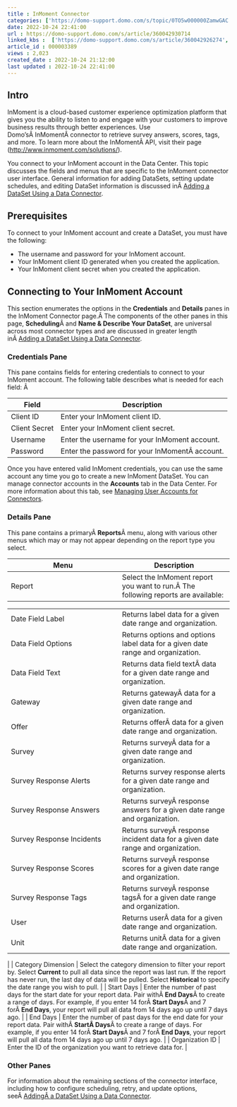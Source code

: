 ```yaml
---
title : InMoment Connector
categories: ['https://domo-support.domo.com/s/topic/0TO5w000000ZamwGAC']
date: 2022-10-24 22:41:00
url : https://domo-support.domo.com/s/article/360042930714
linked_kbs :  ['https://domo-support.domo.com/s/article/360042926274', 'https://domo-support.domo.com/s/knowledge-base', 'https://domo-support.domo.com/s/article/360042925494', 'https://domo-support.domo.com/s/article/360043429953', 'https://domo-support.domo.com/s/article/360042926054', 'https://domo-support.domo.com/s/article/360043429933', 'https://domo-support.domo.com/s/article/360043429693', 'https://domo-support.domo.com/s/topic/0TO5w000000ZamwGAC', 'https://domo-support.domo.com/s/article/360042930714', 'https://domo-support.domo.com/s/article/360043429913']
article_id : 000003389
views : 2,023
created_date : 2022-10-24 21:12:00
last updated : 2022-10-24 22:41:00
---
```




Intro
-----


InMoment is a cloud-based customer experience optimization platform that gives you the ability to listen to and engage with your customers to improve business results through better experiences. Use Domo'sÂ InMomentÂ connector to retrieve survey answers, scores, tags, and more. To learn more about the InMomentÂ API, visit their page ([http://www.inmoment.com/solutions/](http://www.inmoment.com/solutions/ "http://www.inmoment.com/solutions/")).


You connect to your InMoment account in the Data Center. This topic discusses the fields and menus that are specific to the InMoment connector user interface. General information for adding DataSets, setting update schedules, and editing DataSet information is discussed inÂ [Adding a DataSet Using a Data Connector](..\adding_a_dataset_using_a_connector\index.md).


Prerequisites
-------------


To connect to your InMoment account and create a DataSet, you must have the following:



* The username and password for your InMoment account.
* Your InMoment client ID generated when you created the application.
* Your InMoment client secret when you created the application.


Connecting to Your InMoment Account
-----------------------------------


This section enumerates the options in the **Credentials** and **Details** panes in the InMoment Connector page.Â The components of the other panes in this page, **Scheduling**Â and **Name & Describe Your DataSet**, are universal across most connector types and are discussed in greater length inÂ [Adding a DataSet Using a Data Connector](..\adding_a_dataset_using_a_connector\index.md "Adding a DataSet Using a Data Connector").


### Credentials Pane


This pane contains fields for entering credentials to connect to your InMoment account. The following table describes what is needed for each field: Â 




| Field | Description |
| --- | --- |
| Client ID | Enter your InMoment client ID. |
| Client Secret | Enter your InMoment client secret. |
| Username | Enter the username for your InMoment account. |
| Password | Enter the password for your InMomentÂ account. |


Once you have entered valid InMoment credentials, you can use the same account any time you go to create a new InMoment DataSet. You can manage connector accounts in the **Accounts** tab in the Data Center. For more information about this tab, see [Managing User Accounts for Connectors](..\managing_user_accounts_for_connectors\index.html "Managing User Accounts for Connectors").


### Details Pane


This pane contains a primaryÂ **Reports**Â menu, along with various other menus which may or may not appear depending on the report type you select.




| Menu | Description |
| --- | --- |
| Report | Select the InMoment report you want to run.Â The following reports are available:

|  |  |
| --- | --- |
| Date Field Label | Returns label data for a given date range and organization. |
| Data Field Options | Returns options and options label data for a given date range and organization. |
| Data Field Text | Returns data field textÂ data for a given date range and organization. |
| Gateway | Returns gatewayÂ data for a given date range and organization. |
| Offer | Returns offerÂ data for a given date range and organization. |
| Survey | Returns surveyÂ data for a given date range and organization. |
| Survey Response Alerts | Returns survey response alerts for a given date range and organization. |
| Survey Response Answers | Returns surveyÂ response answers for a given date range and organization. |
| Survey Response Incidents | Returns surveyÂ response incident data for a given date range and organization. |
| Survey Response Scores | Returns surveyÂ response scores for a given date range and organization. |
| Survey Response Tags | Returns surveyÂ response tagsÂ for a given date range and organization. |
| User | Returns userÂ data for a given date range and organization. |
| Unit | Returns unitÂ data for a given date range and organization. |

 |
| Category Dimension | Select the category dimension to filter your report by.
Select **Current** to pull all data since the report was last run. If the report has never run, the last day of data will be pulled.
Select **Historical** to specify the date range you wish to pull. |
| Start Days | Enter the number of past days for the start date for your report data. Pair withÂ **End Days**Â to create a range of days. For example, if you enter 14 forÂ **Start Days**Â and 7 forÂ **End Days**, your report will pull all data from 14 days ago up until 7 days ago. |
| End Days | Enter the number of past days for the end date for your report data. Pair withÂ **StartÂ Days**Â to create a range of days. For example, if you enter 14 forÂ **Start Days**Â and 7 forÂ **End Days**, your report will pull all data from 14 days ago up until 7 days ago. |
| Organization ID | Enter the ID of the organization you want to retrieve data for. |


### Other Panes


For information about the remaining sections of the connector interface, including how to configure scheduling, retry, and update options, seeÂ [AddingÂ a DataSet Using a Data Connector](..\adding_a_dataset_using_a_connector\index.md).
